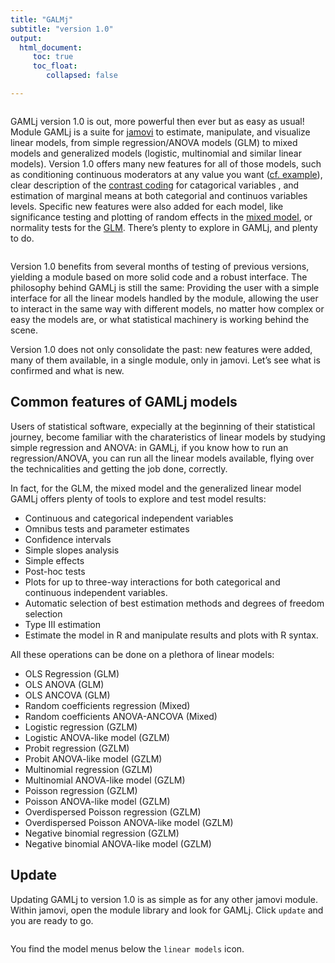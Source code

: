 ```yaml
---
title: "GALMj"
subtitle: "version 1.0"
output: 
  html_document:
     toc: true
     toc_float:
        collapsed: false

---
```



```r
```



GAMLj version 1.0 is out, more powerful then ever but as easy as usual!  Module GAMLj is a suite for [jamovi](https://www.jamovi.org/download.html) to estimate, manipulate, and visualize linear models, from simple regression/ANOVA models (GLM) to mixed models and generalized models (logistic, multinomial and similar linear models). Version 1.0 offers many new features for all of those models, such as conditioning continuous moderators at any value you want ([cf. example](https://mcfanda.github.io/gamlj_docs/glm_example1.html)), clear description of the [contrast coding](https://mcfanda.github.io/gamlj_docs/rosetta_contrasts.html) for catagorical variables , and estimation of marginal means at both categorial and continuos variables levels. Specific new features were also added for each model, like significance testing and plotting of random effects in the [mixed model](https://mcfanda.github.io/gamlj_docs/mixed.html), or normality tests for the [GLM](https://mcfanda.github.io/gamlj_docs/glm.html#assumptions_checks). There's plenty to explore in GAMLj, and plenty to do.  

<img src="https://raw.githubusercontent.com/mcfanda/gamlj_docs/master/docs/others/pic1.png" class="img-responsive" alt="">
  
Version 1.0 benefits from several months of testing of previous versions, yielding a module based on more solid code and a robust interface. The philosophy behind GAMLj is still the same: Providing the user with a simple interface for all the linear models handled by the module,  allowing the user to interact in the same way with different models, no matter how complex or easy the models are, or what statistical machinery is working behind the scene. 

Version 1.0 does not only consolidate the past: new features were added, many of them available, in a single module, only in jamovi. Let's see what is confirmed and what is new.



## Common features of GAMLj models

Users of statistical software, expecially at the beginning of their statistical journey, become familiar with the charateristics of linear models by studying simple regression and ANOVA: in GAMLj, if you know how to run an regression/ANOVA, you can run all the linear models available, flying over the technicalities and getting the job done, correctly. 

In fact, for the GLM, the mixed model and the generalized linear model GAMLj offers plenty of tools to explore and test model results:

* Continuous and categorical independent variables
* Omnibus tests and parameter estimates
* Confidence intervals
* Simple slopes analysis
* Simple effects
* Post-hoc tests
* Plots for up to three-way interactions for both categorical and continuous independent variables.
* Automatic selection of best estimation methods and degrees of freedom selection
* Type III estimation
* Estimate the model in R and manipulate results and plots with R syntax.


All these operations can be done on a plethora of linear models:

* OLS Regression (GLM)
* OLS ANOVA (GLM)
* OLS ANCOVA (GLM)
* Random coefficients regression (Mixed)
* Random coefficients ANOVA-ANCOVA (Mixed)
* Logistic regression (GZLM)
* Logistic ANOVA-like model (GZLM)
* Probit regression (GZLM)
* Probit ANOVA-like model (GZLM)
* Multinomial regression (GZLM)
* Multinomial ANOVA-like model (GZLM)
* Poisson regression (GZLM)
* Poisson ANOVA-like model (GZLM)
* Overdispersed Poisson regression (GZLM)
* Overdispersed Poisson ANOVA-like model (GZLM)
* Negative binomial regression (GZLM)
* Negative binomial  ANOVA-like model (GZLM)


## Update

Updating GAMLj to version 1.0 is as simple as for any other jamovi module. Within jamovi, open the module library and look for GAMLj. Click `update` and you are ready to go.

<img src="https://raw.githubusercontent.com/mcfanda/gamlj_docs/master/docs/others/update.png" class="img-responsive" alt="">

You find the model menus below the `linear models` icon.

  


